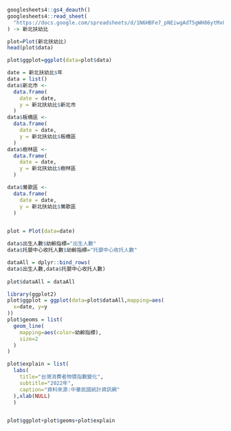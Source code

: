 ```{r}
googlesheets4::gs4_deauth()
googlesheets4::read_sheet(
  "https://docs.google.com/spreadsheets/d/1N6HBFe7_pNEiwgAdT5gWH86ytMx0-kYOXZZ29QHt4O0/edit?usp=sharing"
) -> 新北扶幼比
```

```{r}
plot=Plot(新北扶幼比)
head(plot$data)
```

```{r}
plot$ggplot=ggplot(data=plot$data)
```

```{r}
date = 新北扶幼比$年
data = list()
data$新北市 <- 
  data.frame(
    date = date,
    y = 新北扶幼比$新北市
  )
data$板橋區 <- 
  data.frame(
    date = date,
    y = 新北扶幼比$板橋區
  )
data$樹林區 <- 
  data.frame(
    date = date,
    y = 新北扶幼比$樹林區
  )

data$鶯歌區 <- 
  data.frame(
    date = date,
    y = 新北扶幼比$鶯歌區
  )


plot = Plot(data=date)

```

```{r}
data$出生人數$幼齡指標="出生人數"
data$托嬰中心收托人數$幼齡指標="托嬰中心收托人數"

dataAll = dplyr::bind_rows(
data$出生人數,data$托嬰中心收托人數)
  
plot$dataAll = dataAll
```

```{r}
library(ggplot2)
plot$ggplot = ggplot(data=plot$dataAll,mapping=aes(
  x=date, y=y
))
plot$geoms = list(
  geom_line(
    mapping=aes(color=幼齡指標),
    size=2
  )
)

plot$explain = list(
  labs(
    title="台灣消費者物價指數變化",
    subtitle="2022年",
    caption="資料來源:中華民國統計資訊網"
  ),xlab(NULL)
  )


plot$ggplot+plot$geoms+plot$explain
```


